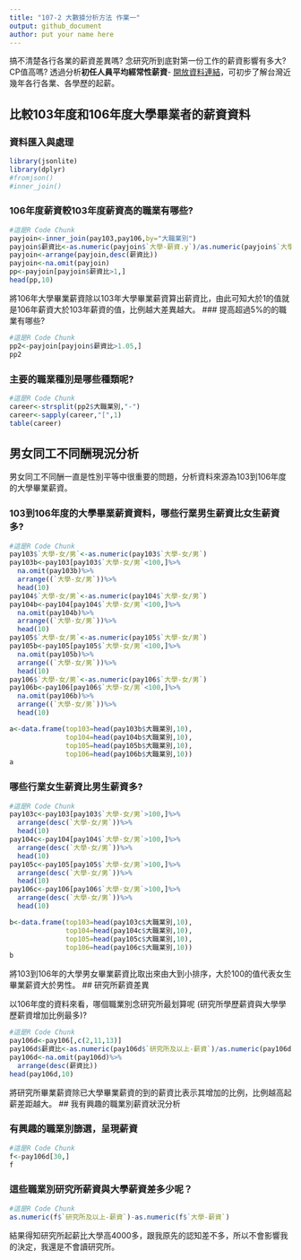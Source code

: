 ```yaml
---
title: "107-2 大數據分析方法 作業一"
output: github_document
author: put your name here
---
```


搞不清楚各行各業的薪資差異嗎? 念研究所到底對第一份工作的薪資影響有多大? CP值高嗎? 透過分析**初任人員平均經常性薪資**- [開放資料連結](https://data.gov.tw/dataset/6647)，可初步了解台灣近幾年各行各業、各學歷的起薪。

## 比較103年度和106年度大學畢業者的薪資資料

### 資料匯入與處理
```r
library(jsonlite)
library(dplyr)
#fromjson()
#inner_join()
```

### 106年度薪資較103年度薪資高的職業有哪些? 
```r
#這是R Code Chunk
payjoin<-inner_join(pay103,pay106,by="大職業別")
payjoin$薪資比<-as.numeric(payjoin$`大學-薪資.y`)/as.numeric(payjoin$`大學-薪資.x`)
payjoin<-arrange(payjoin,desc(薪資比))
payjoin<-na.omit(payjoin)
pp<-payjoin[payjoin$薪資比>1,]
head(pp,10)
```
將106年大學畢業薪資除以103年大學畢業薪資算出薪資比，由此可知大於1的值就是106年薪資大於103年薪資的值，比例越大差異越大。
### 提高超過5%的的職業有哪些? 
```r
#這是R Code Chunk
pp2<-payjoin[payjoin$薪資比>1.05,]
pp2
```

### 主要的職業種別是哪些種類呢?
```r
#這是R Code Chunk
career<-strsplit(pp2$大職業別,"-")
career<-sapply(career,"[",1)
table(career)
```

## 男女同工不同酬現況分析

男女同工不同酬一直是性別平等中很重要的問題，分析資料來源為103到106年度的大學畢業薪資。

### 103到106年度的大學畢業薪資資料，哪些行業男生薪資比女生薪資多?
```r
#這是R Code Chunk
pay103$`大學-女/男`<-as.numeric(pay103$`大學-女/男`)
pay103b<-pay103[pay103$`大學-女/男`<100,]%>%
  na.omit(pay103b)%>%
  arrange((`大學-女/男`))%>%
  head(10)
pay104$`大學-女/男`<-as.numeric(pay104$`大學-女/男`)
pay104b<-pay104[pay104$`大學-女/男`<100,]%>%
  na.omit(pay104b)%>%
  arrange((`大學-女/男`))%>%
  head(10)
pay105$`大學-女/男`<-as.numeric(pay105$`大學-女/男`)
pay105b<-pay105[pay105$`大學-女/男`<100,]%>%
  na.omit(pay105b)%>%
  arrange((`大學-女/男`))%>%
  head(10)
pay106$`大學-女/男`<-as.numeric(pay106$`大學-女/男`)
pay106b<-pay106[pay106$`大學-女/男`<100,]%>%
  na.omit(pay106b)%>%
  arrange((`大學-女/男`))%>%
  head(10)

a<-data.frame(top103=head(pay103b$大職業別,10),
              top104=head(pay104b$大職業別,10),
              top105=head(pay105b$大職業別,10),
              top106=head(pay106b$大職業別,10))
a
```
### 哪些行業女生薪資比男生薪資多? 
```r
#這是R Code Chunk
pay103c<-pay103[pay103$`大學-女/男`>100,]%>%
  arrange(desc(`大學-女/男`))%>%
  head(10)
pay104c<-pay104[pay104$`大學-女/男`>100,]%>%
  arrange(desc(`大學-女/男`))%>%
  head(10)
pay105c<-pay105[pay105$`大學-女/男`>100,]%>%
  arrange(desc(`大學-女/男`))%>%
  head(10)
pay106c<-pay106[pay106$`大學-女/男`>100,]%>%
  arrange(desc(`大學-女/男`))%>%
  head(10)

b<-data.frame(top103=head(pay103c$大職業別,10),
              top104=head(pay104c$大職業別,10),
              top105=head(pay105c$大職業別,10),
              top106=head(pay106c$大職業別,10))
b
```
將103到106年的大學男女畢業薪資比取出來由大到小排序，大於100的值代表女生畢業薪資大於男性。
## 研究所薪資差異

以106年度的資料來看，哪個職業別念研究所最划算呢 (研究所學歷薪資與大學學歷薪資增加比例最多)?
 
```r
#這是R Code Chunk
pay106d<-pay106[,c(2,11,13)]
pay106d$薪資比<-as.numeric(pay106d$`研究所及以上-薪資`)/as.numeric(pay106d$`大學-薪資`)
pay106d<-na.omit(pay106d)%>%
  arrange(desc(薪資比))
head(pay106d,10)
```
將研究所畢業薪資除已大學畢業薪資的到的薪資比表示其增加的比例，比例越高起薪差距越大。
## 我有興趣的職業別薪資狀況分析

### 有興趣的職業別篩選，呈現薪資
```r
#這是R Code Chunk
f<-pay106d[30,]
f
```

### 這些職業別研究所薪資與大學薪資差多少呢？
```r
#這是R Code Chunk
as.numeric(f$`研究所及以上-薪資`)-as.numeric(f$`大學-薪資`)
```
結果得知研究所起薪比大學高4000多，跟我原先的認知差不多，所以不會影響我的決定，我還是不會讀研究所。
